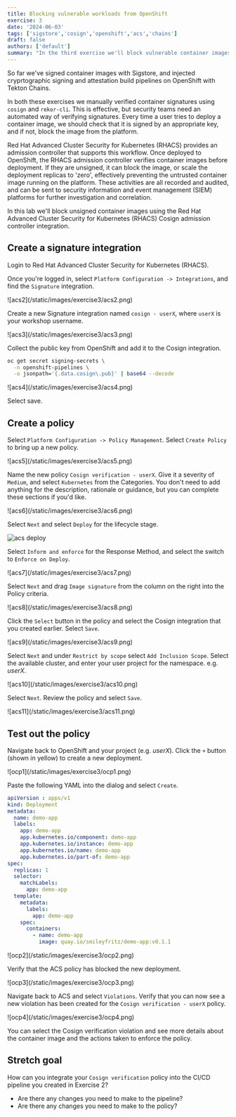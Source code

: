 ```yaml
---
title: Blocking vulnerable workloads from OpenShift
exercise: 3
date: '2024-06-03'
tags: ['sigstore','cosign','openshift','acs','chains']
draft: false
authors: ['default']
summary: "In the third exercise we'll block vulnerable container images from OpenShift"
---
```

So far we've signed container images with Sigstore, and injected cryprtographic signing and attestation build pipelines on OpenShift with Tekton Chains.

In both these exercises we manually verified container signatures using `cosign` and `rekor-cli`. This is effective, but security teams need an automated way of verifying signatures. Every time a user tries to deploy a container image, we should check that it is signed by an appropriate key, and if not, block the image from the platform.

Red Hat Advanced Cluster Security for Kubernetes (RHACS) provides an admission controller that supports this workflow. Once deployed to OpenShift, the RHACS admission controller verifies container images before deployment. If they are unsigned, it can block the image, or scale the deployment replicas to 'zero', effectively preventing the untrusted container image running on the platform. These activities are all recorded and audited, and can be sent to security information and event management (SIEM) platforms for further investigation and correlation.

In this lab we'll block unsigned container images using the Red Hat Advanced Cluster Security for Kubernetes (RHACS) Cosign admission controller integration.

## Create a signature integration
Login to Red Hat Advanced Cluster Security for Kubernetes (RHACS). 

Once you're logged in, select `Platform Configuration -> Integrations`, and find the `Signature` integration.

<Zoom>
![acs2](/static/images/exercise3/acs2.png)
</Zoom>

Create a new Signature integration named `cosign - userX`, where `userX` is your workshop username.

<Zoom>
![acs3](/static/images/exercise3/acs3.png)
</Zoom>

Collect the public key from OpenShift and add it to the Cosign integration.
```bash
oc get secret signing-secrets \
  -n openshift-pipelines \
  -o jsonpath='{.data.cosign\.pub}' | base64 --decode
```
<Zoom>
![acs4](/static/images/exercise3/acs4.png)
</Zoom>

Select save.

## Create a policy
Select `Platform Configuration -> Policy Management`. Select `Create Policy` to bring up a new policy.

<Zoom>
![acs5](/static/images/exercise3/acs5.png)
</Zoom>

Name the new policy `Cosign verification - userX`. Give it a severity of `Medium`, and select `Kubernetes` from the Categories. You don't need to add anything for the description, rationale or guidance, but you can complete these sections if you'd like.

<Zoom>
![acs6](/static/images/exercise3/acs6.png)
</Zoom>

Select `Next` and select `Deploy` for the lifecycle stage. 

![acs deploy](/static/images/exercise3/deploy.png)

Select `Inform and enforce` for the Response Method, and select the switch to `Enforce on Deploy`.

<Zoom>
![acs7](/static/images/exercise3/acs7.png)
</Zoom>

Select `Next` and drag `Image signature` from the column on the right into the Policy criteria. 

<Zoom>
![acs8](/static/images/exercise3/acs8.png)
</Zoom>

Click the `Select` button in the policy and select the Cosign integration that you created earlier. Select `Save`.

<Zoom>
![acs9](/static/images/exercise3/acs9.png)
</Zoom>

Select `Next` and under `Restrict by scope` select `Add Inclusion Scope`. Select the available cluster, and enter your user project for the namespace. e.g. _userX_.

<Zoom>
![acs10](/static/images/exercise3/acs10.png)
</Zoom>

Select `Next`. Review the policy and select `Save`.

<Zoom>
![acs11](/static/images/exercise3/acs11.png)
</Zoom>

## Test out the policy
Navigate back to OpenShift and your project (e.g. _userX_). Click the `+` button (shown in yellow) to create a new deployment.

<Zoom>
![ocp1](/static/images/exercise3/ocp1.png)
</Zoom>

Paste the following YAML into the dialog and select `Create`.
```yaml
apiVersion : apps/v1
kind: Deployment
metadata:
  name: demo-app
  labels:
    app: demo-app
    app.kubernetes.io/component: demo-app
    app.kubernetes.io/instance: demo-app
    app.kubernetes.io/name: demo-app
    app.kubernetes.io/part-of: demo-app
spec:
  replicas: 1
  selector:
    matchLabels:
      app: demo-app
  template:
    metadata:
      labels:
        app: demo-app
    spec:
      containers:
        - name: demo-app
          image: quay.io/smileyfritz/demo-app:v0.1.1
```
<Zoom>
![ocp2](/static/images/exercise3/ocp2.png)
</Zoom>

Verify that the ACS policy has blocked the new deployment.

<Zoom>
![ocp3](/static/images/exercise3/ocp3.png)
</Zoom>

Navigate back to ACS and select `Violations`. Verify that you can now see a new violation has been created for the `Cosign verification - userX` policy.

<Zoom>
![ocp4](/static/images/exercise3/ocp4.png)
</Zoom>

You can select the Cosign verification violation and see more details about the container image and the actions taken to enforce the policy.

## Stretch goal
How can you integrate your `Cosign verification` policy into the CI/CD pipeline you created in Exercise 2? 
- Are there any changes you need to make to the pipeline?
- Are there any changes you need to make to the policy?